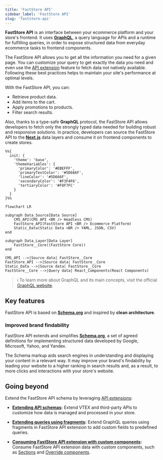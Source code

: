 ```yaml
---
title: 'FastStore API'
sidebar_label: 'FastStore API'
slug: 'faststore-api'
---
```


**FastStore API** is an interface between your ecommerce platform and your store's frontend. It uses **[GraphQL](https://graphql.org/)**, a query language for APIs and a runtime for fulfilling queries, in order to expose structured data from everyday ecommerce tasks to frontend components.

The FastStore API allows you to get all the information you need for a given page.
You can customize your query to get exactly the data you need and even use the [API extension](/docs/api-extensions) feature to fetch data not natively available. Following these best practices helps to maintain your site's performance at optimal levels.

With the FastStore API, you can:

- Retrieve product data.
- Add items to the cart.
- Apply promotions to products.
- Filter search results.

Also, thanks to a type-safe **GraphQL** protocol, the FastStore API allows developers to fetch only the strongly typed data needed for building robust and responsive solutions.
In practice, developers can source the FastStore API to the [**Next.js**](https://nextjs.org/) data layers and consume it on frontend components to create stores.

```mermaid
%%{
  init: {
    'theme': 'base',
    'themeVariables': {
      'primaryColor': '#EBEFFF',
      'primaryTextColor': '#5D666F',
      'lineColor': '#5D666F',
      'secondaryColor': '#F3F4F6',
      'tertiaryColor': '#F8F7FC'
    }
  }
}%%

flowchart LR

subgraph Data_Source[Data Source]
    CMS_API(CMS API <BR /> Headless CMS)
    FastStore_API(FastStore API <BR /> Ecommerce Platform)
    Static_Data(Static Data <BR /> YAML, JSON, CSV)
end

subgraph Data_Layer[Data Layer]
    FastStore__Core((FastStore Core))
end

CMS_API -->|Source data| FastStore__Core
FastStore_API -->|Source data| FastStore__Core
Static_Data -->|Source data| FastStore__Core
FastStore__Core -->|Query data| React_Components(React Components)
```

> ℹ️ To learn more about GraphQL and its main concepts, visit the official [GraphQL website](https://graphql.org/).

## Key features

FastStore API is based on [**Schema.org**](https://schema.org/) and inspired by **clean architecture**.

### Improved brand findability

FastStore API extends and simplifies [**Schema.org**](https://schema.org/), a set of agreed definitions for implementing structured data developed by Google, Microsoft, Yahoo, and Yandex.

The Schema markup aids search engines in understanding and displaying your content in a relevant way. It may improve your brand's findability by leading your website to a higher ranking in search results and, as a result, to more clicks and interactions with your store's website.

## Going beyond

Extend the FastStore API schema by leveraging [API extensions](/docs/api-extensions):

- **[Extending API schemas](/docs/guides/faststore/api-extensions-extending-api-schema):** Extend VTEX and third-party APIs to customize how data is managed and processed in your store.

- **[Extending queries using fragments](/docs/guides/faststore/api-extensions-extending-queries-using-fragments):** Extend GraphQL queries using fragments in FastStore API extension to add custom fields to predefined queries.

- **[Consuming FastStore API extension with custom components](/docs/guides/faststore/api-extensions-consuming-api-extensions):** Consume FastStore API extension data with custom components, such as [Sections](/docs/guides/faststore/building-sections-creating-a-new-section) and [Override components](/docs/guides/faststore/building-sections-overriding-components-and-props).
